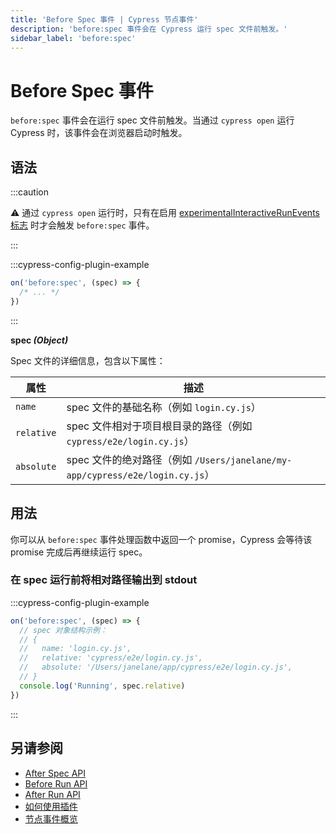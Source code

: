 ```yaml
---
title: 'Before Spec 事件 | Cypress 节点事件'
description: 'before:spec 事件会在 Cypress 运行 spec 文件前触发。'
sidebar_label: 'before:spec'
---
```


<ProductHeading product="app" />

# Before Spec 事件

`before:spec` 事件会在运行 spec 文件前触发。当通过 `cypress open` 运行 Cypress 时，该事件会在浏览器启动时触发。

## 语法

<WarningSetupNodeEvents />

:::caution

⚠️ 通过 `cypress open` 运行时，只有在启用 [experimentalInteractiveRunEvents 标志](/app/references/configuration#Experiments) 时才会触发 `before:spec` 事件。

:::

:::cypress-config-plugin-example

```js
on('before:spec', (spec) => {
  /* ... */
})
```

:::

<Icon name="angle-right" /> **spec _(Object)_**

Spec 文件的详细信息，包含以下属性：

| 属性       | 描述                                                                                     |
| ---------- | ---------------------------------------------------------------------------------------- |
| `name`     | spec 文件的基础名称（例如 `login.cy.js`）                                                |
| `relative` | spec 文件相对于项目根目录的路径（例如 `cypress/e2e/login.cy.js`）                        |
| `absolute` | spec 文件的绝对路径（例如 `/Users/janelane/my-app/cypress/e2e/login.cy.js`）             |

## 用法

你可以从 `before:spec` 事件处理函数中返回一个 promise，Cypress 会等待该 promise 完成后再继续运行 spec。

### 在 spec 运行前将相对路径输出到 stdout

:::cypress-config-plugin-example

```ts
on('before:spec', (spec) => {
  // spec 对象结构示例：
  // {
  //   name: 'login.cy.js',
  //   relative: 'cypress/e2e/login.cy.js',
  //   absolute: '/Users/janelane/app/cypress/e2e/login.cy.js',
  // }
  console.log('Running', spec.relative)
})
```

:::

## 另请参阅

- [After Spec API](/api/node-events/after-spec-api)
- [Before Run API](/api/node-events/before-run-api)
- [After Run API](/api/node-events/after-run-api)
- [如何使用插件](/app/plugins/plugins-guide)
- [节点事件概览](/api/node-events/overview)